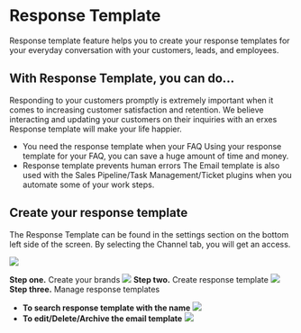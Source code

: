 # Response Template
Response template feature helps you to create your response templates for your everyday conversation with your customers, leads, and employees.

## With Response Template, you can do...
Responding to your customers promptly is extremely important when it comes to increasing customer satisfaction and retention. We believe interacting and updating your customers on their inquiries with an erxes Response template will make your life happier.

- You need the response template when your FAQ Using your response template for your FAQ, you can save a huge amount of time and money.
- Response template prevents human errors The Email template is also used with the Sales Pipeline/Task Management/Ticket plugins when you automate some of your work steps.
## Create your response template
The Response Template can be found in the settings section on the bottom left side of the screen. By selecting the Channel tab, you will get an access.

![](https://erxes-docs.s3.us-west-2.amazonaws.com/1.response.gif)

**Step one.** Create your brands
![](https://erxes-docs.s3.us-west-2.amazonaws.com/2.response.gif)
**Step two.** Create response template
![](https://erxes-docs.s3.us-west-2.amazonaws.com/3.response.gif)
**Step three.** Manage response templates
- **To search response template with the name**
![](https://erxes-docs.s3.us-west-2.amazonaws.com/4.response.gif)
- **To edit/Delete/Archive the email template**
![](https://erxes-docs.s3.us-west-2.amazonaws.com/5.response.gif)






